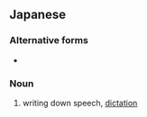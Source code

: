 ==Japanese==
{{ja-kanjitab|か|と|sort=かきとり|yomi=kun}}
{{ja-see-also|書き取る}}

===Alternative forms===
* {{l/ja|書き取り}}

===Noun===
{{ja-noun|かきとり}}

# writing down speech, [[dictation]]